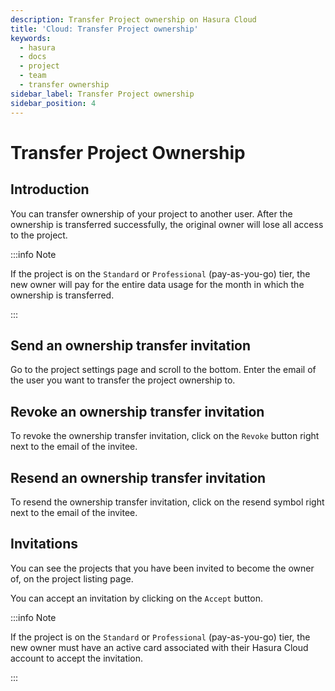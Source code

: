 ```yaml
---
description: Transfer Project ownership on Hasura Cloud
title: 'Cloud: Transfer Project ownership'
keywords:
  - hasura
  - docs
  - project
  - team
  - transfer ownership
sidebar_label: Transfer Project ownership
sidebar_position: 4
---
```



# Transfer Project Ownership

<ProductBadge free standard pro ee />

## Introduction

You can transfer ownership of your project to another user. After the ownership is transferred successfully, the
original owner will lose all access to the project.

:::info Note

If the project is on the `Standard` or `Professional` (pay-as-you-go) tier, the new owner will pay for the entire data
usage for the month in which the ownership is transferred.

:::

## Send an ownership transfer invitation

Go to the project settings page and scroll to the bottom. Enter the email of the user you want to transfer the project
ownership to.

<Thumbnail src="/img/projects/transfer-ownership.png" alt="Transfer Project Ownership" width="1146px" />

## Revoke an ownership transfer invitation

To revoke the ownership transfer invitation, click on the `Revoke` button right next to the email of the invitee.

<Thumbnail src="/img/projects/remove-ownership.png" alt="Remove transfer ownership invite" width="1146px" />

## Resend an ownership transfer invitation

To resend the ownership transfer invitation, click on the resend symbol right next to the email of the invitee.

<Thumbnail src="/img/projects/resent-ownership.png" alt="Resend transfer ownership invite" width="1146px" />

## Invitations

You can see the projects that you have been invited to become the owner of, on the project listing page.

<Thumbnail src="/img/projects/project-ownership-invitation.png" alt="Projects invited to own" width="1146px" />

You can accept an invitation by clicking on the `Accept` button.

:::info Note

If the project is on the `Standard` or `Professional` (pay-as-you-go) tier, the new owner must have an active card
associated with their Hasura Cloud account to accept the invitation.

:::
